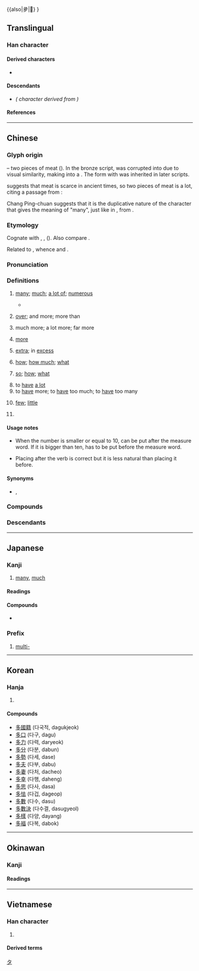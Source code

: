 {{also|夛|𭐴}
}
{{character info}}
{{character info|0x2F85D}}

==Translingual==
{{stroke order|strokes=6}}
{{stroke order|type=animate}}

===Han character===
{{Han char|rn=36|rad=夕|as=03|sn=6|four=27207|canj=NINI|ids=⿱夕夕}}

====Derived characters====
* {{l|mul|[[侈]], [[𠀲]], [[哆]], [[垑]], [[姼]], [[㡅]], [[恀]], [[拸]], [[陊]], [[䏧]], [[栘]], [[㶴]], [[迻]], [[眵]], [[移]], [[䇋]], [[蛥]], [[袳]], [[誃]], [[趍]], [[跢]], [[䡔]], [[𮠨]], [[鉹]], [[夥]], [[䬷]], [[夦]], [[䮈]] ([[𬳾]]), [[黟]], [[卶]], [[㩼]], [[夠]]([[够]]), [[翗]], [[夡]], [[㷇]], [[㚊]], [[㚌]], [[㚋]], [[䫂]], [[郺]], [[㚍]], [[㚉]], [[奓]], [[㝖]], [[爹]], [[𣆚]], [[茤]], [[㗬]], [[袲]], [[𭅚]], [[㞔]], [[㢁]], [[扅]], [[痑]]}}

====Descendants====
* {{l|ja|タ}} ''({{w|Katakana}} character derived from {{w|Man'yōgana}})''

====References====
{{Han ref|kx=0246.110|dkj=05756|dj=0489.060|hdz=20862.020|uh=591A}}
{{Han ref|uh=2F85D}}

----

==Chinese==
{{zh-forms|alt=𡖈,𢑑,夛-archaic}}

===Glyph origin===
{{Han etyl}}
{{liushu|ic}} – two pieces of meat ({{zh-l|*肉}}). In the bronze script, {{zh-l|*肉}} was corrupted into {{zh-l|*夕}} due to visual similarity, making {{zh-l|*多}} into a {{zh-etym-double|夕|nocap=y}}. The form with {{zh-l|*夕}} was inherited in later scripts.

{{zh-ref|Chi (2010)}} suggests that meat is scarce in ancient times, so two pieces of meat is a lot, citing a passage from ''{{w|Mencius (book)|Mencius}}'':
: {{zh-x|七十 者 可以 食 肉 矣。|Persons of seventy years may eat meat.|collapsed=y}}

Chang Ping-chuan suggests that it is the duplicative nature of the character that gives the meaning of "many", just like in {{zh-l|*林|forest}}, from {{zh-l|*木|tree; wood}}.

===Etymology===
Cognate with {{och-l|諸|many; all}}, {{och-l|都|all}}, {{och-l|庶|many}} ({{zh-ref|Schuessler, 2007}}). Also compare {{och-l|大|large}}.

Related to {{cog|tai-pro|*ʰlaːjᴬ||many, much}}, whence {{cog|th|หลาย||many}} and {{cog|za|lai||many}}.

===Pronunciation===
{{zh-pron
|m=duō,duó
|m_note=duó - colloquial variant (“so, how, what”)
|m-s=do1
|dg=дуә1
|c=do1,doe1
|c_note=doe1 - colloquial variant (“few”)
|c-t=o1
|g=do1
|h=pfs=tô;gd=do1
|j=de1
|mb=duói/dó̤/do̿
|mb_note=duói - vernacular; dó - literary; do̿ - limited (e.g. {{zh-l|*多謝}})
|md=dŏ̤
|mn=xm,zz,tw:to/qz:to͘
|mn-t=do1
|w=1tu
|x=do1
|mc=y
|oc=y
|ma=y
|cat=a,adv,v
}}

===Definitions===
{{zh-hanzi}}

# [[many]]; [[much]]; [[a lot of]]; [[numerous]]
#: {{zh-x|街上 有 很 多 人。|There is '''a lot of''' people in the street}}
#* {{zh-x|^永-叔 謂 為 文 有 三'''多'''：看 '''多'''、做 '''多'''、商量 '''多''' 也。|{{w|Ouyang Xiu|Yongshu}} said that in writing, there are three things to do '''much''' of. These are reading '''much''', writing '''much''', and revising '''much'''.|CL|ref='''11th century''', {{w2|zh|陳師道}} ({{w|Chen Shidao}}), {{lang|zh|《[[wikisource:zh:後山詩話|後山詩話]]》}}}}
#: {{zh-ant|少}}
# {{lb|zh|after an amount}} [[over]]; and more; more than
#: {{zh-x|兩 年 多|'''more than''' two years}}
# {{lb|zh|used in comparison structure {{zh-l|*得多}}, {{zh-l|*多了}}}} much more; a lot more; far more
#: {{zh-x|他 比 我 高 得{de} 多。|He is a lot taller than I am.}}
#: {{zh-x|病人 今天 好 多 了。|The patient is much better today.}}
# [[more]]
#: {{zh-x|我 應{yīng}該 多 運動。|I should exercise '''more'''.}}
#: {{zh-x|冚 多 張 被{pei5}|put on one '''more''' blanket|C}}
#: {{zh-x|今天 比 昨天 冷，得{děi} 多 穿 一 件 外套。|Today is colder than yesterday, so you have to put on one '''more''' jacket.}}
#: {{zh-x|屋企 多 咗 一 個 人|the house has a new member|C}}
# [[extra]]; in [[excess]]
#: {{zh-x|佢 真係 好 易 醉，飲 多 兩 杯 啤酒 就 冧{lam3} 咗 喇。|He gets drunk really easily. He passed out after drinking a few '''extra''' glasses of beer.|C}}
# {{lb|zh|used in question}} [[how]]; [[how much]]; [[what]]
#: {{zh-x|你 到 學校 要 走 多 遠 的 距離？|What distance do you have to walk to school ?}}
#: {{zh-x|你 多 高？|How tall are you?}}
# {{lb|zh|emphasis in exclamations}} [[so]]; [[how]]; [[what]]
#: {{zh-x|看 她 多 漂亮 啊！|Look how pretty she is!}}
#: {{zh-x|她 戴 的 帽子 多 可愛 呀！|What an adorable hat she is wearing! / The hat she is wearing is so adorable!}}
# to [[have]] [[a lot]]
# to [[have]] more; to [[have]] too much; to [[have]] too many
#: {{zh-x|他 買 了 四 張 票，多 了 一 張。|He bought four tickets, which was one too many.}}
# {{lb|zh|Cantonese}} [[few]]; [[little]]
#: {{zh-x|咁多{doe1}多{doe1}|'''just''' this '''much''' (meaning “just very few”)|C}}
# {{lb|zh|Cantonese}} {{zh-short|多士|[[toast]]}}
#: {{zh-x|奶油多|condensed milk and butter on toast|C}}

====Usage notes====
* {{sense|over, more than}} When the number is smaller or equal to 10, {{lang|zh|多}} can be put after the measure word. If it is bigger than ten, {{lang|zh|多}} has to be put before the measure word.
* {{sense|more}} Placing {{lang|zh|多}} after the verb is correct but it is less natural than placing it before.

====Synonyms====
{{zh-dial}}
* {{s|after an amount}} {{q|Min Nan}} {{zh-l|幾|tr=-}}, {{zh-l|外|tr=-}}
{{zh-dial|多-2}}

===Compounds===
{{zh-der|多多益善|士多啤梨|三多|不可多得|不多|不多不少|不多久|不多工夫|不多幾日|不多時|不爭多|不足多|不遑多讓|人多勢眾|人多口雜|人多嘴雜|人多成王|人多手亂|人多手雜|伊多語|伯多祿|作惡多端|倚多為勝|偌多|傲卒多敗|僧多粥少|兒女情多|兵多將廣|凶多吉少|分金多與|利多|利多出盡|利多於弊|勇動多怨|博學多才|博學多聞|博物多聞|博聞多見|博聞多識|厄瓜多|命途多舛|四郊多壘|基多|增多|多不勝數|多久|多事|多事之秋|多事逞才|多倫多|多倫縣|多元化|多元性|多元論|多共少|多凶少吉|多分|多則|多功能廳|多半|多半日|多口|多可|多嘴|多嘴多舌|多嘴擦舌|多嘴饒舌|多因|多國企業|多士|多多|多多少少|多多益辦|多大|多大小|多如牛毛|多姿多采|多婪|多媒體|多媒體卡|多嫌|多嬌|多子|多子多孫|多定|多寡|多寶塔|多寶槅|多少|多少是好|多幕劇|多年|多幸|多彩多姿|多得|多心|多忌|多情|多愁善感|多愁多病|多慢|多慮|多才|多才多藝|多承|多指症|多故|多數|多數決|多文|多文為富|多方|多方招撫|多早晚|多明尼加|多是|多時|多會兒|多材多藝|多梭|多樣化|多樣性|多次曝光|多欲|多此一舉|多歧亡羊|多歧援喻|多歪多妒|多歷年代|多歷年所|多氯聯苯|多災多難|多爾袞|多瑙河|多生|多疑|多病|多病多災|多發性|多神教|多福多壽|多禮|多空交戰|多端|多端寡要|多管|多管是|多管閒事|多米尼克|多糖|多累|多羅|多羅貝勒|多羅麻|多義|多義詞|多耳麻鞋|多聞|多聞強記|多聞闕疑|多胞胎|多般|多花|多蒙寄聲|多蒙推轂|多蒙藥石|多藏厚亡|多虧|多角化|多角形|多角經營|多言|多言或中|多言招悔|多言數窮|多言繁稱|多話|多語教育|多謀善斷|多謝|多謝費心|多謝關照|多變|多財善賈|多賤寡貴|多軌錄音|多退少補|多道散說|多違|多邊|多邊形|多邊貿易|多醣體|多采多姿|多重|多重人格|多重國籍|多重性格|多量|多錢善賈|多難|多難興邦|多雨|多露|多面手|多音字|多頭|多頭市場|多頭馬車|多餘|多麼|多黨制|夜長夢多|大多|大多數|天下多故|好事多妨|好事多慳|好事多磨|好事多魔|好多|婀娜多姿|孔多|安多尼|少見多怪|居多|差不多|巴多尼|巴貝多|幾多|得道多助|悉達多|所在多有|抵多少|拉多加湖|提婆達多|政出多門|時日無多|晴時多雲|智多星|會少離多|正多邊形|正多面體|水大魚多|沒多少|沒多時|法出多門|波多黎各|波爾多|泥多佛大|濟濟多士|無多子|特多龍|狡猾多詐|狼多肉少|猶豫多疑|獲益良多|直諒多聞|相對多數|眾多|眾少成多|科布多|科布多河|積少成多|空翻多|粥少僧多|糧多草廣|絕大多數|絕對多數|絢麗多姿|維多米|綽約多姿|繁多|繁禮多儀|聖多斯|聞一多|背多分|能者多勞|自作多情|自多|自求多福|至多|良多|芬多精|花多實少|苦多|華祝三多|薄利多銷|薩爾瓦多|虛多實少|裒多益寡|見多識廣|言多傷行|言多失實|言多必失|言多語失|許多|許許多多|詭計多端|詭譎多變|詭變多端|誇多鬥靡|諸多|謀夫孔多|識多才廣|變化多端|貝多|貝多樹|貝多芬|財多勢重|財多命殆|貪多務得|貴人多忘|貽誚多方|足智多謀|躁人辭多|軍多將廣|轉盼多情|辭多受少|錢多多|阿多尼斯|阿耨多羅|雷多公路|頂多|鬼計多端|多維|懶人多屎尿|多能|一專多能|多魯|多行不義必自斃|多來特巴格|多瑪|多浪|加多}}

===Descendants===
{{CJKV||た|다|đa}}

{{zh-cat|Beginning}}

----

==Japanese==

===Kanji===
{{ja-kanji|grade=2|rs=夕03}}

# [[many]], [[much]]

====Readings====
{{ja-readings
|goon=た
|kanon=た
|kun=おお-い<おほ-い, さわ-<さは-
|nanori=おおし, かず, な, なお, まさ, まさる
}}

====Compounds====
* {{ja-r|多%分|た%ぶん}}

===Prefix===
{{ja-pos|た|prefix}}

# [[multi-]]
#: {{ja-usex|'''多'''%言%語%辞%書|'''た'''%げん%ご%じ%しょ|'''multi'''lingual dictionary}}

[[Category:Han characters from which katakana were derived|タ]]

----

==Korean==

===Hanja===
{{ko-hanja|많다|많을|다}}

# {{hanja form of|다|[[many]], [[a lot of]]}}

====Compounds====

* [[多國籍]] (다국적, dagukjeok)
* [[多口]] (다구, dagu)
* [[多力]] (다력, daryeok)
* [[多分]] (다분, dabun)
* [[多勢]] (다세, dase)
* [[多夫]] (다부, dabu)
* [[多妻]] (다처, dacheo)
* [[多幸]] (다행, daheng)
* [[多思]] (다사, dasa)
* [[多怯]] (다겁, dageop)
* [[多數]] (다수, dasu)
* [[多數決]] (다수결, dasugyeol)
* [[多樣]] (다양, dayang)
* [[多福]] (다복, dabok)

----

==Okinawan==

===Kanji===
{{ryu-kanji|grade=2|rs=夕03}}

====Readings====
{{ryu-readings
|kun=うふ-さん
}}

----

==Vietnamese==

===Han character===
{{vi-readings|reading=đa, nhật|rs=夕03}}

# {{rfdef|vi|sort=夕03}}

====Derived terms====
{{der3|vi
|{{vi-l|多感|đa cảm|}}
|{{vi-l|多級|đa cấp|}}
|{{vi-l|多樣|đa dạng|}}
|{{vi-l|多島|Đa Đảo|}}
|{{vi-l|多端|đa đoan|}}
|{{vi-l|多角|đa giác|}}
|{{vi-l|多科|đa khoa|}}
|{{vi-l|多言語|đa ngôn ngữ|}}
|{{vi-l|多分|đa phần|}}
|{{vi-l|多方便|đa phương tiện|}}
|{{vi-l|多數|đa số|}}
|{{vi-l|多謝|đa tạ|}}
|{{vi-l|多才|đa tài|}}
|{{vi-l|多臟|đa tạng|}}
|{{vi-l|多式|đa thức|}}
|{{vi-l|多節|đa tiết|}}
|{{vi-l|多情|đa tình|}}
|{{vi-l|最多|tối đa|}}
}}